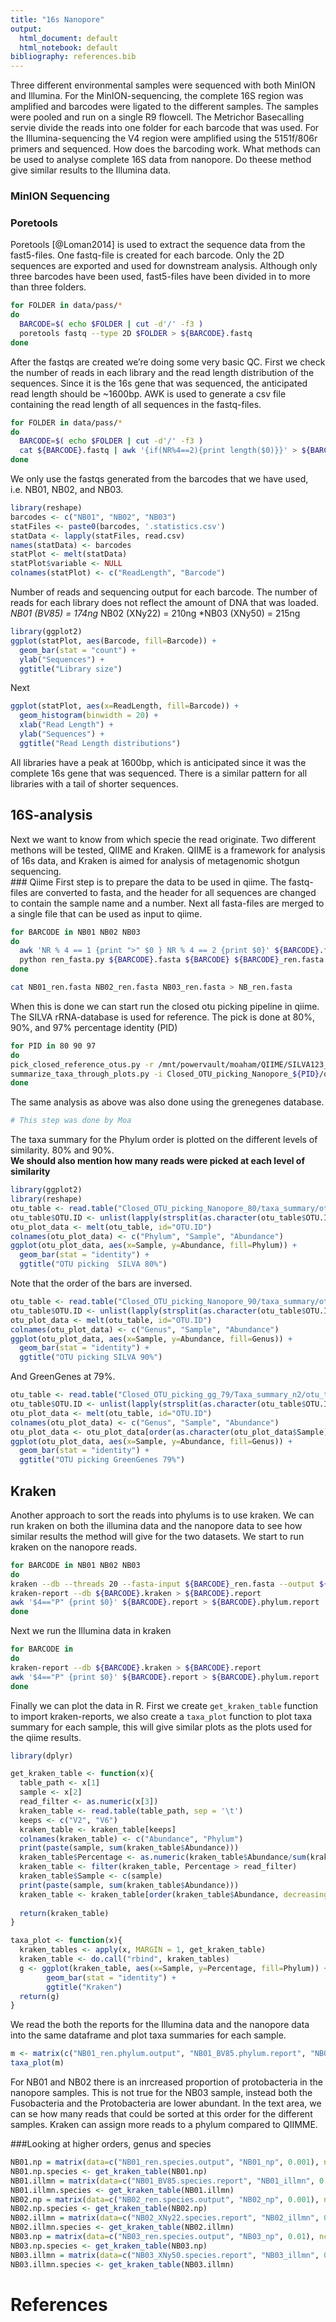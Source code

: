 ```yaml
---
title: "16s Nanopore"
output:
  html_document: default
  html_notebook: default
bibliography: references.bib
---
```

Three different environmental samples were sequenced with both MinION and Illumina. For the MinION-sequencing, the complete 16S region was amplified and barcodes were ligated to the different samples. The samples were pooled and run on a single R9 flowcell. The Metrichor Basecalling servie divide the reads into one folder for each barcode that was used. For the Illumina-sequencing the V4 region were amplified using the 5151f/806r primers and sequenced.
How does the barcoding work. What methods can be used to analyse complete 16S data from nanopore. Do theese method give similar results to the Illumina data. 

### MinION Sequencing
### Poretools
Poretools [@Loman2014] is used to extract the sequence data from the fast5-files. One fastq-file is created for each barcode. Only the 2D sequences are exported and used for downstream analysis. Although only three barcodes have been used, fast5-files have been divided in to more than three folders.
```bash
for FOLDER in data/pass/*
do
  BARCODE=$( echo $FOLDER | cut -d'/' -f3 )
  poretools fastq --type 2D $FOLDER > ${BARCODE}.fastq
done
```
After the fastqs are created we're doing some very basic QC. First we check the number of reads in each library and the read length distribution of the sequences. Since it is the 16s gene that was sequenced, the anticipated read length should be ~1600bp. AWK is used to generate a csv file containing the read length of all sequences in the fastq-files.
```bash
for FOLDER in data/pass/*
do
  BARCODE=$( echo $FOLDER | cut -d'/' -f3 )
  cat ${BARCODE}.fastq | awk '{if(NR%4==2){print length($0)}}' > ${BARCODE}.statistics.csv
done
```
We only use the fastqs generated from the barcodes that we have used, i.e. NB01, NB02, and NB03.
```r
library(reshape)
barcodes <- c("NB01", "NB02", "NB03")
statFiles <- paste0(barcodes, '.statistics.csv')
statData <- lapply(statFiles, read.csv)
names(statData) <- barcodes
statPlot <- melt(statData)
statPlot$variable <- NULL
colnames(statPlot) <- c("ReadLength", "Barcode")
```
Number of reads and sequencing output for each barcode. The number of reads for each library does not reflect the amount of DNA that was loaded.
*NB01 (BV85) = 174ng
*NB02 (XNy22) = 210ng
*NB03 (XNy50) = 215ng
```r
library(ggplot2)
ggplot(statPlot, aes(Barcode, fill=Barcode)) + 
  geom_bar(stat = "count") +
  ylab("Sequences") +
  ggtitle("Library size")
```

Next 
```r
ggplot(statPlot, aes(x=ReadLength, fill=Barcode)) +
  geom_histogram(binwidth = 20) +
  xlab("Read Length") +
  ylab("Sequences") +
  ggtitle("Read Length distributions")
```
All libraries have a peak at 1600bp, which is anticipated since it was the complete 16s gene that was sequenced. There is a similar pattern for all libraries with a tail of shorter sequences.

## 16S-analysis
Next we want to know from which specie the read originate. Two different methons will be tested, QIIME and Kraken. QIIME is a framework for analysis of 16s data, and Kraken is aimed for analysis of metagenomic shotgun sequencing.  
### Qiime
First step is to prepare the data to be used in qiime. The fastq-files are converted to fasta, and the header for all sequences are changed to contain the sample name and a number. Next all fasta-files are merged to a single file that can be used as input to qiime.
```bash
for BARCODE in NB01 NB02 NB03
do
  awk 'NR % 4 == 1 {print ">" $0 } NR % 4 == 2 {print $0}' ${BARCODE}.fastq > ${BARCODE}.fasta
  python ren_fasta.py ${BARCODE}.fasta ${BARCODE} ${BARCODE}_ren.fasta
done

cat NB01_ren.fasta NB02_ren.fasta NB03_ren.fasta > NB_ren.fasta
```
When this is done we can start run the closed otu picking pipeline in qiime. The SILVA rRNA-database is used for reference. The pick is done at 80%, 90%, and 97% percentage identity (PID)
```bash
for PID in 80 90 97
do
pick_closed_reference_otus.py -r /mnt/powervault/moaham/QIIME/SILVA123_QIIME_release/rep_set/rep_set_16S_only/${PID}/${PID}_otus_16S.fasta -p parameter_file_silva_${PID}.txt -t /mnt/powervault/moaham/QIIME/SILVA123_QIIME_release/taxonomy/16S_only/${PID}/taxonomy_all_levels.txt -aO 20 -o Closed_OTU_picking_Nanopore_${PID} -i NB_ren.fasta
summarize_taxa_through_plots.py -i Closed_OTU_picking_Nanopore_${PID}/otu_table.biom -o Closed_OTU_picking_Nanopore_${PID}/taxa_summary
done
```
The same analysis as above was also done using the grenegenes database.
```bash
# This step was done by Moa
```
The taxa summary for the Phylum order is plotted on the different levels of similarity. 80% and 90%.  
**We should also mention how many reads were picked at each level of similarity**
```R
library(ggplot2)
library(reshape)
otu_table <- read.table("Closed_OTU_picking_Nanopore_80/taxa_summary/otu_table_L2.txt", header=TRUE, sep="\t")
otu_table$OTU.ID <- unlist(lapply(strsplit(as.character(otu_table$OTU.ID), split = "__"), "[", 3))
otu_plot_data <- melt(otu_table, id="OTU.ID")
colnames(otu_plot_data) <- c("Phylum", "Sample", "Abundance")
ggplot(otu_plot_data, aes(x=Sample, y=Abundance, fill=Phylum)) +
  geom_bar(stat = "identity") +
  ggtitle("OTU picking  SILVA 80%")
```
Note that the order of the bars are inversed.  
```R
otu_table <- read.table("Closed_OTU_picking_Nanopore_90/taxa_summary/otu_table_L2.txt", header=TRUE, sep="\t")
otu_table$OTU.ID <- unlist(lapply(strsplit(as.character(otu_table$OTU.ID), split = "__"), "[", 3))
otu_plot_data <- melt(otu_table, id="OTU.ID")
colnames(otu_plot_data) <- c("Genus", "Sample", "Abundance")
ggplot(otu_plot_data, aes(x=Sample, y=Abundance, fill=Genus)) +
  geom_bar(stat = "identity") +
  ggtitle("OTU picking SILVA 90%")
```
And GreenGenes at 79%.
```R
otu_table <- read.table("Closed_OTU_picking_gg_79/Taxa_summary_n2/otu_table_n2_L2.txt", header=TRUE, sep="\t")
otu_table$OTU.ID <- unlist(lapply(strsplit(as.character(otu_table$OTU.ID), split = "__"), "[", 3))
otu_plot_data <- melt(otu_table, id="OTU.ID")
colnames(otu_plot_data) <- c("Genus", "Sample", "Abundance")
otu_plot_data <- otu_plot_data[order(as.character(otu_plot_data$Sample)),]
ggplot(otu_plot_data, aes(x=Sample, y=Abundance, fill=Genus)) +
  geom_bar(stat = "identity") +
  ggtitle("OTU picking GreenGenes 79%")
```
## Kraken
Another approach to sort the reads into phylums is to use kraken. We can run kraken on both the illumina data and the nanopore data to see how similar results the method will give for the two datasets. We start to run kraken on the nanopore reads.
```bash
for BARCODE in NB01 NB02 NB03
do
kraken --db --threads 20 --fasta-input ${BARCODE}_ren.fasta --output ${BARCODE}.kraken
kraken-report --db ${BARCODE}.kraken > ${BARCODE}.report
awk '$4=="P" {print $0}' ${BARCODE}.report > ${BARCODE}.phylum.report
done
```
Next we run the Illumina data in kraken
```bash
for BARCODE in 
do
kraken-report --db ${BARCODE}.kraken > ${BARCODE}.report
awk '$4=="P" {print $0}' ${BARCODE}.report > ${BARCODE}.phylum.report
done
```
Finally we can plot the data in R. First we create `get_kraken_table` function to import kraken-reports, we also create a `taxa_plot` function to plot taxa summary for each sample, this will give similar plots as the plots used for the qiime results.
```r
library(dplyr)

get_kraken_table <- function(x){
  table_path <- x[1]
  sample <- x[2]
  read_filter <- as.numeric(x[3])
  kraken_table <- read.table(table_path, sep = '\t')
  keeps <- c("V2", "V6")
  kraken_table <- kraken_table[keeps]
  colnames(kraken_table) <- c("Abundance", "Phylum")
  print(paste(sample, sum(kraken_table$Abundance)))
  kraken_table$Percentage <- as.numeric(kraken_table$Abundance/sum(kraken_table$Abundance))
  kraken_table <- filter(kraken_table, Percentage > read_filter)
  kraken_table$Sample <- c(sample)
  print(paste(sample, sum(kraken_table$Abundance)))
  kraken_table <- kraken_table[order(kraken_table$Abundance, decreasing = TRUE),]
  
  return(kraken_table)
}

taxa_plot <- function(x){
  kraken_tables <- apply(x, MARGIN = 1, get_kraken_table)
  kraken_table <- do.call("rbind", kraken_tables)
  g <- ggplot(kraken_table, aes(x=Sample, y=Percentage, fill=Phylum)) +
        geom_bar(stat = "identity") +
        ggtitle("Kraken")
  return(g)
}
```
We read the both the reports for the Illumina data and the nanopore data into the same dataframe and plot taxa summaries for each sample.
```R
m <- matrix(c("NB01_ren.phylum.output", "NB01_BV85.phylum.report", "NB02_ren.phylum.output", "NB02_XNy22.phylum.report", "NB03_ren.phylum.output",  "NB03_XNy50.phylum.report", "NB01_NP", "NB01_Illmn", "NB02_NP", "NB02_Illmn", "NB03_NP", "NB03_Illmn", 0.01, 0.01, 0.01, 0.01, 0.01, 0.01), ncol=3)
taxa_plot(m)
```
For NB01 and NB02 there is an inrcreased proportion of protobacteria in the nanopore samples. This is not true for the NB03 sample, instead both the Fusobacteria and the Protobacteria are lower abundant. In the text area, we can se how many reads that could be sorted at this order for the different samples. Kraken can assign more reads to a phylum compared to QIIMME.


###Looking at higher orders, genus and species
```r
NB01.np = matrix(data=c("NB01_ren.species.output", "NB01_np", 0.001), ncol = 3)
NB01.np.species <- get_kraken_table(NB01.np)
NB01.illmn = matrix(data=c("NB01_BV85.species.report", "NB01_illmn", 0.001), ncol = 3)
NB01.illmn.species <- get_kraken_table(NB01.illmn)
NB02.np = matrix(data=c("NB02_ren.species.output", "NB02_np", 0.001), ncol = 3)
NB02.np.species <- get_kraken_table(NB02.np)
NB02.illmn = matrix(data=c("NB02_XNy22.species.report", "NB02_illmn", 0.001), ncol = 3)
NB02.illmn.species <- get_kraken_table(NB02.illmn)
NB03.np = matrix(data=c("NB03_ren.species.output", "NB03_np", 0.01), ncol = 3)
NB03.np.species <- get_kraken_table(NB03.np)
NB03.illmn = matrix(data=c("NB03_XNy50.species.report", "NB03_illmn", 0.01), ncol = 3)
NB03.illmn.species <- get_kraken_table(NB03.illmn)
```

# References